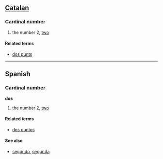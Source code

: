 ==[[Catalan]]==
===Cardinal number===

# the number 2, [[two]]

====Related terms====
*[[dos punts]]

----

==Spanish==
===Cardinal number===
'''dos'''

# the number 2, [[two]]

====Related terms====
*[[dos puntos]]

====See also====
*[[segundo]], [[segunda]]